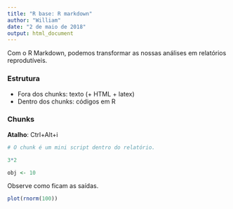 ```yaml
---
title: "R base: R markdown"
author: "William"
date: "2 de maio de 2018"
output: html_document
---
```


Com o R Markdown, podemos transformar as nossas análises em relatórios reprodutíveis.

### Estrutura

- Fora dos chunks: texto (+ HTML + latex)
- Dentro dos chunks: códigos em R

### Chunks

**Atalho**: Ctrl+Alt+i

```r
# O chunk é um mini script dentro do relatório.

3*2

obj <- 10
```

Observe como ficam as saídas.

```r
plot(rnorm(100))
```

